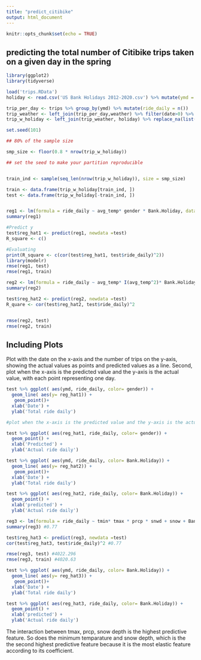 ```yaml
---
title: "predict_citibike"
output: html_document
---
```


```r
knitr::opts_chunk$set(echo = TRUE)
```

##  predicting the total number of Citibike trips taken on a given day in the spring

```r
library(ggplot2)
library(tidyverse)

load('trips.RData')
holiday <- read.csv('US Bank Holidays 2012-2020.csv') %>% mutate(ymd = as.Date(Date, "%m/%d/%Y")) %>% select(ymd, Bank.Holiday)

trip_per_day <- trips %>% group_by(ymd) %>% mutate(ride_daily = n())
trip_weather <- left_join(trip_per_day,weather) %>% filter(date>0) %>% mutate(avg_temp= (tmax + tmin)/2, age= 2014 - birth_year)
trip_w_holiday <- left_join(trip_weather, holiday) %>% replace_na(list(Bank.Holiday = "FALSE"))

```

```r
set.seed(101)

## 80% of the sample size

smp_size <- floor(0.8 * nrow(trip_w_holiday))

## set the seed to make your partition reproducible


train_ind <- sample(seq_len(nrow(trip_w_holiday)), size = smp_size)

train <- data.frame(trip_w_holiday[train_ind, ])
test <- data.frame(trip_w_holiday[-train_ind, ])


reg1 <- lm(formula = ride_daily ~ avg_temp* gender * Bank.Holiday, data =train)
summary(reg1)

#Predict y
test$reg_hat1 <- predict(reg1, newdata =test)
R_square <- c()

#Evaluating
print(R_square <- c(cor(test$reg_hat1, test$ride_daily)^2))
library(modelr)
rmse(reg1, test)
rmse(reg1, train)

```

```r
reg2 <- lm(formula = ride_daily ~ avg_temp* I(avg_temp^2)* Bank.Holiday , data =train)
summary(reg2)

test$reg_hat2 <- predict(reg2, newdata =test)
R_quare <- cor(test$reg_hat2, test$ride_daily)^2


rmse(reg2, test)
rmse(reg2, train)
```

## Including Plots

Plot with the date on the x-axis and the number of trips on the y-axis, showing the actual values as points and predicted values as a line. 
Second, plot when the x-axis is the predicted value and the y-axis is the actual value, with each point representing one day.

```r

test %>% ggplot( aes(ymd, ride_daily, color= gender)) +
  geom_line( aes(y= reg_hat1)) +
   geom_point()+
  xlab('Date') +
  ylab('Total ride daily')

```

```r
#plot when the x-axis is the predicted value and the y-axis is the actual value, with each point representing one day.

test %>% ggplot( aes(reg_hat1, ride_daily, color= gender)) +
  geom_point() +
  xlab('Predicted') +
  ylab('Actual ride daily')

```


```r

test %>% ggplot( aes(ymd, ride_daily, color= Bank.Holiday)) +
  geom_line( aes(y= reg_hat2)) +
   geom_point()+
  xlab('Date') +
  ylab('Total ride daily')

```

```r

test %>% ggplot( aes(reg_hat2, ride_daily, color= Bank.Holiday)) +
  geom_point() +
  xlab('predicted') +
  ylab('Actual ride daily')

```
```r
reg3 <- lm(formula = ride_daily ~ tmin* tmax * prcp * snwd + snow + Bank.Holiday, data =train)
summary(reg3) #0.77

test$reg_hat3 <- predict(reg3, newdata =test)
cor(test$reg_hat3, test$ride_daily)^2 #0.77

rmse(reg3, test) #4022.296
rmse(reg3, train) #4020.63

```


```r
test %>% ggplot( aes(ymd, ride_daily, color= Bank.Holiday)) +
  geom_line( aes(y= reg_hat3)) +
   geom_point()+
  xlab('Date') +
  ylab('Total ride daily')

test %>% ggplot( aes(reg_hat3, ride_daily, color= Bank.Holiday)) +
  geom_point() +
  xlab('predicted') +
  ylab('Actual ride daily')

```

The interaction between tmax, prcp, snow depth is the highest predictive feature. So does the minimum temparature and snow depth, which is the the second highest predictive feature because it is the most elastic feature according to its coefficient.

